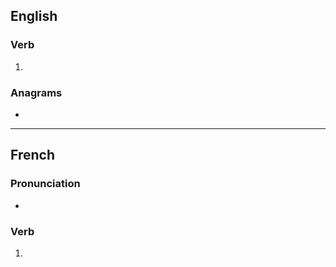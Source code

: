 {{also|interposés}}
==English==

===Verb===
{{head|en|verb form}}

# {{en-third-person singular of|interpose}}

===Anagrams===
* {{anagrams|en|a=eeinoprsst|isentropes}}

----

==French==

===Pronunciation===
* {{homophones|fr|interpose|interposent}}

===Verb===
{{head|fr|verb form}}

# {{inflection of|fr|interposer||2|s|pres|ind//sub}}